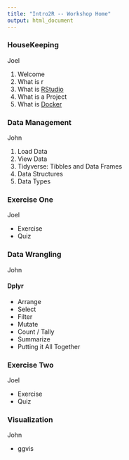 ```yaml
---
title: "Intro2R -- Workshop Home"
output: html_document
---
```


### HouseKeeping

Joel

1. Welcome  
2. What is r 
3. What is [RStudio](https://www.rstudio.com/) 
4. What is a Project
5. What is [Docker](https://vm-manage.oit.duke.edu/containers/rstudio)

### Data Management

John

1. Load Data
1. View Data
1. Tidyverse:  Tibbles and Data Frames
1. Data Structures
1. Data Types

### Exercise One

Joel

- Exercise
- Quiz

### Data Wrangling

John

#### Dplyr

- Arrange
- Select
- Filter
- Mutate
- Count / Tally
- Summarize
- Putting it All Together

### Exercise Two

Joel

- Exercise
- Quiz

### Visualization

John

- ggvis



